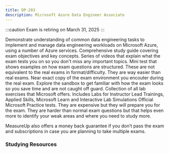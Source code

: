 ```yaml
---
title: DP-203
description: Microsoft Azure Data Engineer Associate
---
```


:::caution 
Exam is retiring on March 31, 2025 
:::

<Card title="Get Started" icon="star"> 
  <LinkCard title="Exam DP-203: Microsoft Azure Data Engineer Associate" href="https://learn.microsoft.com/certifications/exams/dp-203?WT.mc_id=studentamb_165290" target="_blank"/>
      Demonstrate understanding of common data engineering tasks to implement and manage data engineering workloads on Microsoft Azure, using a number of Azure services.  <LinkCard title="DP-203 Study Guide" href="https://learn.microsoft.com/credentials/certifications/resources/study-guides/dp-203?WT.mc_id=studentamb_165290" target="_blank"/>
      Comprehensive study guide covering exam objectives and key concepts.
  <LinkCard title="Exam Readiness Zone" href="https://learn.microsoft.com/en-us/shows/exam-readiness-zone/preparing-for-dp-203-design-and-implement-data-storage-1-of-3?WT.mc_id=studentamb_165290" target="_blank"/>
      Series of videos that explain what the exam tests you on so you don't miss any important topics.
  <LinkCard title="Practice Assessment" href="https://learn.microsoft.com/certifications/exams/dp-203/practice/assessment?assessment-type=practice&assessmentId=49&WT.mc_id=studentamb_165290" target="_blank"/>
      Mini test that shows examples on how exam questions are structured. These are not equivalent to the real exams in format/difficulty. They are way easier than real exams.
  <LinkCard title="Exam Sandbox" href="https://aka.ms/examdemo" target="_blank"/>
      Near exact copy of the exam environment you encouter during the real exam. Explore the sandbox to get familiar with how the exam looks so you save time and are not caught off guard. 
  <LinkCard title="GitHub Labs" href="https://github.com/MicrosoftLearning/dp-203-azure-data-engineer" target="_blank"/>
      Collection of all lab exercises that Microsoft offers. Includes Labs for Instructor Lead Trainings, Applied Skills, Microsoft Learn and Interactive Lab Simulations
</Card>

<Card title="MeasureUp Practice Tests" icon="open-book"> 
  <LinkCard title="MeasureUp Practice Test" href="https://www.measureup.com/microsoft-practice-test-dp-203-data-engineering-on-microsoft-azure.html#u44" target="_blank"/>
  <LinkCard title="MeasureUp Subscriptions" href="https://www.measureup.com/subscription-plans-for-individuals#u44" target="_blank"/>
      Official Microsoft Practice tests. They are expensive but they will prepare you for the exam. They are harder than normal exam questions but that helps 
      even more to identify your weak areas and where you need to study more. 

MeasureUp also offers a money back guarantee if you don’t pass the exam and subscriptions in case you are planning to take multiple exams. 
</Card>

### Studying Resources

<Tabs>

  <TabItem label="Text">
  <CardGrid>
    <LinkCard title="Microsoft Learn" href="https://learn.microsoft.com/certifications/exams/dp-203?WT.mc_id=studentamb_165290" target="_blank"/>
  </CardGrid>
  </TabItem>

  <TabItem label="Videos">
  <CardGrid>
    <LinkCard title="Microsoft Virtual Training Day - Digitally Transform with Modern Analytics" href="https://events.microsoft.com/en-us/allevents/?language=English&clientTimeZone=1&view=list&search=Microsoft%20Azure%20Virtual%20Training%20Day:%20Digitally%20Transform%20with%20Modern%20Analytics" target="_blank"/>
    <LinkCard title="On Demand Instructor-led Training Series" href="https://learn.microsoft.com/en-us/shows/on-demand-instructor-led-training-series/?terms=DP-100&WT.mc_id=studentamb_165290" target="_blank"/>
    <LinkCard title="Microsoft Enterprise Skills Initiative Intructor-led course" href="https://esi.microsoft.com/Search?q=DP-203&avail=Available&learningoption=Advanced+Role+Based" target="_blank"/>
  </CardGrid>
  </TabItem>

  <TabItem label="Paid">
  <CardGrid>
    <LinkCard title="Pluralsight Course" href="https://www.pluralsight.com/paths/microsoft-exam-dp-203-data-engineering-on-microsoft-azure" target="_blank"/>
    <LinkCard title="Microsoft's Official Coursera Course" href="https://www.coursera.org/professional-certificates/microsoft-azure-dp-203-data-engineering" target="_blank"/>
  </CardGrid>
  </TabItem>

  <TabItem label="Tests">
  <CardGrid>
    <LinkCard title="MeasureUp Practice Tests" href="https://www.measureup.com/microsoft-practice-test-dp-203-data-engineering-on-microsoft-azure.html#u44" target="_blank"/>
  </CardGrid>
  </TabItem>

  <TabItem label="Misc">
  <CardGrid>
    <LinkCard title="Microsoft Azure Free Account" href="https://azure.microsoft.com/en-us/offers/ms-azr-0044p?WT.mc_id=studentamb_165290" target="_blank"/> 
  </CardGrid>
  </TabItem>
</Tabs>
